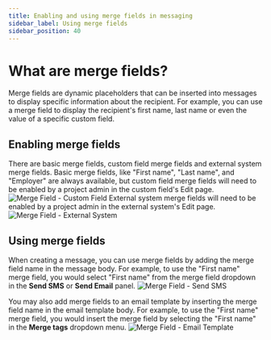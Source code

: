 ---
title: Enabling and using merge fields in messaging
sidebar_label: Using merge fields
sidebar_position: 40
---

# What are merge fields?
Merge fields are dynamic placeholders that can be inserted into messages to display specific information about the recipient. For example, you can use a merge field to display the recipient's first name, last name or even the value of a specific custom field.

## Enabling merge fields
There are basic merge fields, custom field merge fields and external system merge fields. Basic merge fields, like "First name", "Last name", and "Employer" are always available, but custom field merge fields will need to be enabled by a project admin in the custom field's Edit page. 
![Merge Field - Custom Field](/images/communications/edit-custom-field-mergefield.png)
External system merge fields will need to be enabled by a project admin in the external system's Edit page.
![Merge Field - External System](/images/communications/edit-external-system-mergefield.png)

## Using merge fields
When creating a message, you can use merge fields by adding the merge field name in the message body. For example, to use the "First name" merge field, you would select "First name" from the merge field dropdown in the **Send SMS** or **Send Email** panel. 
![Merge Field - Send SMS](/images/communications/sms-mergefieldlist.png)


You may also add merge fields to an email template by inserting the merge field name in the email template body. For example, to use the "First name" merge field, you would insert the merge field by selecting the "First name" in the **Merge tags** dropdown menu. 
![Merge Field - Email Template](/images/communications/email-template-mergefieldlist.png)


